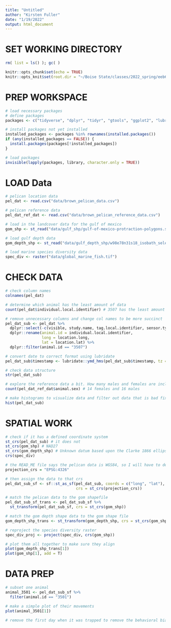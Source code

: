 ```yaml
---
title: "Untitled"
author: "Kirsten Fuller"
date: "1/19/2022"
output: html_document
---
```

# SET WORKING DIRECTORY
```r
rm( list = ls() ); gc( )

knitr::opts_chunk$set(echo = TRUE)
knitr::opts_knit$set(root.dir = "~/Boise State/classes/2022_spring/eeb697_movement_ecol")
```


# PREP WORKSPACE
```r
# load necessary packages
# define packages
packages <- c("tidyverse", "dplyr", "tidyr", "gtools", "ggplot2", "lubridate", "reshape2", "plyr", "rgdal", "sp", "sf", "maptools", "raster", "amt", "FedData", "tiff", "terra")

# install packages not yet installed
installed_packages <- packages %in% rownames(installed.packages())
if (any(installed_packages == FALSE)) {
  install.packages(packages[!installed_packages])
}

# load packages
invisible(lapply(packages, library, character.only = TRUE))
```


# LOAD Data
```r
# pelican location data
pel_dat <- read.csv("data/brown_pelican_data.csv")

# pelican reference data
pel_dat_ref_dat <- read.csv("data/brown_pelican_reference_data.csv")

# load in the landcover data for the gulf of mexico
gom_shp <- st_read("data/gulf_shp/gulf-of-mexico-protraction-polygons.shp")

# load gulf depth data
gom_depth_shp <- st_read("data/gulf_depth_shp/w98e78n31s18_isobath_selected_5-4000m.shp") # what a terrible file name

# load marine species diversity data
spec_div <- raster("data/global_marine_fish.tif")
```


# CHECK DATA
```r
# check column names
colnames(pel_dat)

# determine which animal has the least amount of data
count(pel_dat$individual.local.identifier) # 3507 has the least amount of points, so this is the animal I want to focus on first.

# remove unnecessary columns and change col names to be more succinct
pel_dat_sub <- pel_dat %>%
  dplyr::select(-c(visible, study.name, tag.local.identifier, sensor.type, individual.taxon.canonical.name)) %>% # get rid of unnecessary columns
  dplyr::rename(animal.id = individual.local.identifier,
                long = location.long,
                lat = location.lat) %>%
  dplyr::filter(animal.id == "3507")

# convert date to correct format using lubridate
pel_dat_sub$timestamp <- lubridate::ymd_hms(pel_dat_sub$timestamp, tz = "EST")

# check data structure
str(pel_dat_sub)

# explore the reference data a bit. How many males and females are included in the study?
count(pel_dat_ref_dat$animal.sex) # 14 females and 16 males

# make histograms to visualize data and filter out data that is bad fixes
hist(pel_dat_sub)
```


# SPATIAL WORK
```r
# check if it has a defined coordinate system
st_crs(pel_dat_sub) # it does not
st_crs(gom_shp) # NAD27
st_crs(gom_depth_shp) # Unknown datum based upon the Clarke 1866 ellipsoid 
crs(spec_div)

# the READ_ME file says the pelican data is WGS84, so I will have to define the crs as an object. The EPSG code for that is 4326
projection_crs = "EPSG:4326"

# then assign the data to that crs
pel_dat_sub_sf <- sf::st_as_sf(pel_dat_sub, coords = c("long", "lat"),
                               crs = st_crs(projection_crs))

# match the pelican data to the gom shapefile
pel_dat_sub_sf_trans <- pel_dat_sub_sf %>%
  st_transform(pel_dat_sub_sf, crs = st_crs(gom_shp))

# match the gom depth shape data to the gom shape file
gom_depth_shp_trans <- st_transform(gom_depth_shp, crs = st_crs(gom_shp))

# reproject the species diversity raster
spec_div_proj <- project(spec_div, crs(gom_shp))

# plot them all together to make sure they align
plot(gom_depth_shp_trans[1])
plot(gom_shp[1], add = T)
```


# DATA PREP
```r
# subset one animal 
animal_3501 <- pel_dat_sub_sf %>%
  filter(animal.id == "3501")

# make a simple plot of their movements
plot(animal_3501[1])

# remove the first day when it was trapped to remove the behavioral bias influenced by processing the bird

```


```r

```

